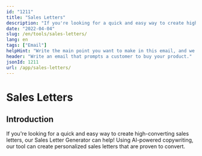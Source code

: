 ```yaml
---
id: "1211"
title: "Sales Letters"
description: "If you're looking for a quick and easy way to create high-converting sales letters, our Sales Letter Generator can help! Using AI-powered copywriting, our tool can create personalized sales letters that are proven to convert."
date: "2022-04-04"
slug: /en/tools/sales-letters/
lang: en
tags: ["Email"]
helpHint: "Write the main point you want to make in this email, and we'll finish it off with a sales letter for you."
header: "Write an email that prompts a customer to buy your product."
jsonId: 1211
url: /app/sales-letters/
---
```


# Sales Letters

## Introduction

If you're looking for a quick and easy way to create high-converting sales letters, our Sales Letter Generator can help! Using AI-powered copywriting, our tool can create personalized sales letters that are proven to convert.
